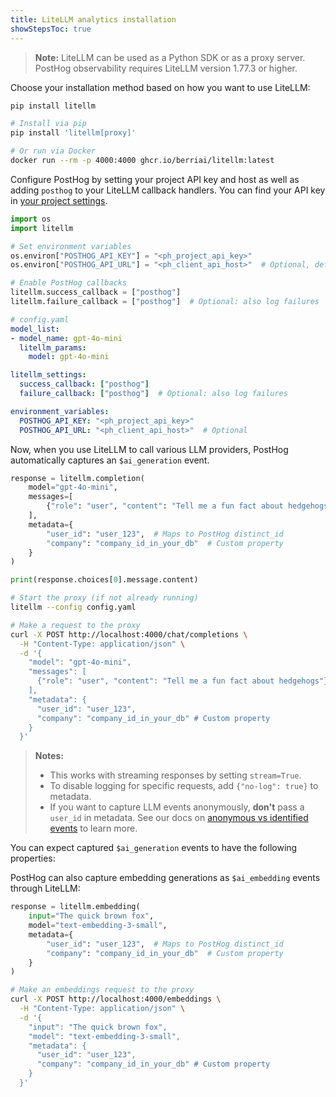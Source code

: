 ```yaml
---
title: LiteLLM analytics installation
showStepsToc: true
---
```



> **Note:** LiteLLM can be used as a Python SDK or as a proxy server. PostHog observability requires LiteLLM version 1.77.3 or higher.

<Steps>

<Step title="Install LiteLLM" badge="required">

Choose your installation method based on how you want to use LiteLLM:

<MultiLanguage>

```bash file=SDK
pip install litellm
```

```bash file=Proxy
# Install via pip
pip install 'litellm[proxy]'

# Or run via Docker
docker run --rm -p 4000:4000 ghcr.io/berriai/litellm:latest
```

</MultiLanguage>

</Step>

<Step title="Configure PostHog observability" badge="required">

Configure PostHog by setting your project API key and host as well as adding `posthog` to your LiteLLM callback handlers. You can find your API key in [your project settings](https://app.posthog.com/settings/project).

<MultiLanguage>

```python file=SDK
import os
import litellm

# Set environment variables
os.environ["POSTHOG_API_KEY"] = "<ph_project_api_key>"
os.environ["POSTHOG_API_URL"] = "<ph_client_api_host>"  # Optional, defaults to https://app.posthog.com

# Enable PostHog callbacks
litellm.success_callback = ["posthog"]
litellm.failure_callback = ["posthog"]  # Optional: also log failures
```

```yaml file=Proxy
# config.yaml
model_list:
- model_name: gpt-4o-mini
  litellm_params:
    model: gpt-4o-mini

litellm_settings:
  success_callback: ["posthog"]
  failure_callback: ["posthog"]  # Optional: also log failures

environment_variables:
  POSTHOG_API_KEY: "<ph_project_api_key>"
  POSTHOG_API_URL: "<ph_client_api_host>"  # Optional
```

</MultiLanguage>

</Step>

<Step title="Call LLMs through LiteLLM" badge="required">

Now, when you use LiteLLM to call various LLM providers, PostHog automatically captures an `$ai_generation` event.

<MultiLanguage>

```python file=SDK
response = litellm.completion(
    model="gpt-4o-mini",
    messages=[
        {"role": "user", "content": "Tell me a fun fact about hedgehogs"}
    ],
    metadata={
        "user_id": "user_123",  # Maps to PostHog distinct_id
        "company": "company_id_in_your_db"  # Custom property
    }
)

print(response.choices[0].message.content)
```

```bash file=Proxy
# Start the proxy (if not already running)
litellm --config config.yaml

# Make a request to the proxy
curl -X POST http://localhost:4000/chat/completions \
  -H "Content-Type: application/json" \
  -d '{
    "model": "gpt-4o-mini",
    "messages": [
      {"role": "user", "content": "Tell me a fun fact about hedgehogs"}
    ],
    "metadata": {
      "user_id": "user_123",
      "company": "company_id_in_your_db" # Custom property
    }
  }'
```

</MultiLanguage>

> **Notes:** 
> - This works with streaming responses by setting `stream=True`.
> - To disable logging for specific requests, add `{"no-log": true}` to metadata.
> - If you want to capture LLM events anonymously, **don't** pass a `user_id` in metadata. See our docs on [anonymous vs identified events](/docs/data/anonymous-vs-identified-events) to learn more.

You can expect captured `$ai_generation` events to have the following properties:

<NotableGenerationProperties />

</Step>

<VerifyLLMEventsStep />

<Step title="Capture embeddings" badge="optional">

PostHog can also capture embedding generations as `$ai_embedding` events through LiteLLM:

<MultiLanguage>

```python file=SDK
response = litellm.embedding(
    input="The quick brown fox",
    model="text-embedding-3-small",
    metadata={
        "user_id": "user_123",  # Maps to PostHog distinct_id
        "company": "company_id_in_your_db"  # Custom property
    }
)
```

```bash file=Proxy
# Make an embeddings request to the proxy
curl -X POST http://localhost:4000/embeddings \
  -H "Content-Type: application/json" \
  -d '{
    "input": "The quick brown fox",
    "model": "text-embedding-3-small",
    "metadata": {
      "user_id": "user_123",
      "company": "company_id_in_your_db" # Custom property
    }
  }'
```

</MultiLanguage>

</Step>

</Steps>